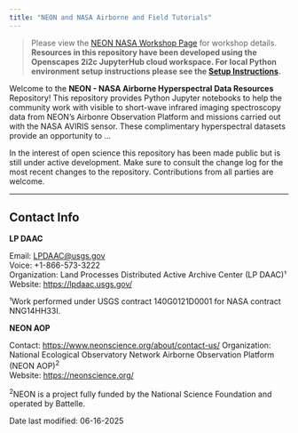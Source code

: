 ```yaml
---
title: "NEON and NASA Airborne and Field Tutorials"
---
```


> Please view the [NEON NASA Workshop Page](https://NEONScience.github.io/neon-nasa-hsi-workshop/) for workshop details. **Resources in this repository have been developed using the Openscapes 2i2c JupyterHub cloud workspace. For local Python environment setup instructions please see the [Setup Instructions](setup/setup_instructions.md).**

Welcome to the **NEON - NASA Airborne Hyperspectral Data Resources** Repository! This repository provides Python Jupyter notebooks to help the community work with visible to short-wave infrared imaging spectroscopy data from NEON's Airbonre Observation Platform and missions carried out with the NASA AVIRIS sensor. These complimentary hyperspectral datasets provide an opportunity to ...

In the interest of open science this repository has been made public but is still under active development. Make sure to consult the change log for the most recent changes to the repository. Contributions from all parties are welcome.

---

## Contact Info  

**LP DAAC**

Email: <LPDAAC@usgs.gov>  
Voice: +1-866-573-3222  
Organization: Land Processes Distributed Active Archive Center (LP DAAC)¹  
Website: <https://lpdaac.usgs.gov/>   

¹Work performed under USGS contract 140G0121D0001 for NASA contract NNG14HH33I. 

**NEON AOP**

Contact: <https://www.neonscience.org/about/contact-us/> 
Organization: National Ecological Observatory Network Airborne Observation Platform (NEON AOP)^2^  
Website: <https://neonscience.org/>  

^2^NEON is a project fully funded by the National Science Foundation and operated by Battelle.

Date last modified: 06-16-2025
